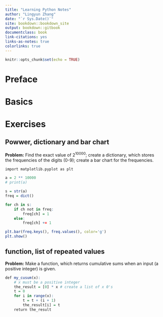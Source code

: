 ```yaml
--- 
title: "Learning Python Notes"
author: "Lingyun Zhang"
date: "`r Sys.Date()`"
site: bookdown::bookdown_site
output: bookdown::gitbook
documentclass: book
link-citations: yes
links-as-notes: true
colorlinks: true
---
```


```r
knitr::opts_chunk$set(echo = TRUE)
```

# Preface {-}

# Basics

# Exercises

## Powwer, dictionary and bar chart

**Problem:** Find the exact value of 2^10000^; create a dictionary, which stores the frequencies of the digits (0-9); create a bar chart for the frequencies.


```r
import matplotlib.pyplot as plt

a = 2 ** 10000
# print(a)

s = str(a)
freq = dict()

for ch in s:
    if ch not in freq:
        freq[ch] = 1
    else:
        freq[ch] += 1

plt.bar(freq.keys(), freq.values(), color='g')
plt.show()
```

## function, list of repeated values

**Problem:** Make a function, which returns cumulative sums when an input (a positive integer) is given.

```r
def my_cusum(x):
    # x must be a positive integer
    the_result = [0] * x # create a list of x 0's
    t = 0
    for i in range(x):
        t = t + (i + 1)
        the_result[i] = t
    return the_result
```


